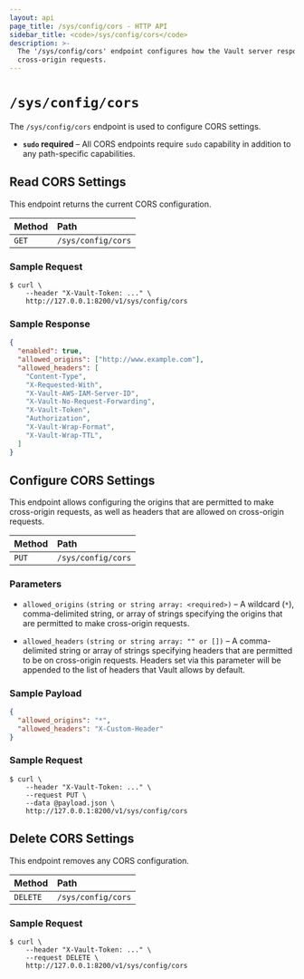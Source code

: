 ```yaml
---
layout: api
page_title: /sys/config/cors - HTTP API
sidebar_title: <code>/sys/config/cors</code>
description: >-
  The '/sys/config/cors' endpoint configures how the Vault server responds to
  cross-origin requests.
---
```


# `/sys/config/cors`

The `/sys/config/cors` endpoint is used to configure CORS settings.

- **`sudo` required** – All CORS endpoints require `sudo` capability in
  addition to any path-specific capabilities.

## Read CORS Settings

This endpoint returns the current CORS configuration.

| Method   | Path                         |
| :--------------------------- | :--------------------- |
| `GET`    | `/sys/config/cors` |

### Sample Request

```
$ curl \
    --header "X-Vault-Token: ..." \
    http://127.0.0.1:8200/v1/sys/config/cors
```

### Sample Response

```json
{
  "enabled": true,
  "allowed_origins": ["http://www.example.com"],
  "allowed_headers": [
    "Content-Type",
    "X-Requested-With",
    "X-Vault-AWS-IAM-Server-ID",
    "X-Vault-No-Request-Forwarding",
    "X-Vault-Token",
    "Authorization",
    "X-Vault-Wrap-Format",
    "X-Vault-Wrap-TTL",
  ]
}
```

## Configure CORS Settings

This endpoint allows configuring the origins that are permitted to make
cross-origin requests, as well as headers that are allowed on cross-origin requests.

| Method   | Path                         |
| :--------------------------- | :--------------------- |
| `PUT`    | `/sys/config/cors` |

### Parameters

- `allowed_origins` `(string or string array: <required>)` – A wildcard (`*`), comma-delimited string, or array of strings specifying the origins that are permitted to make cross-origin requests.

- `allowed_headers` `(string or string array: "" or [])` – A comma-delimited string or array of strings specifying headers that are permitted to be on cross-origin requests. Headers set via this parameter will be appended to the list of headers that Vault allows by default.

### Sample Payload

```json
{
  "allowed_origins": "*",
  "allowed_headers": "X-Custom-Header"
}
```

### Sample Request

```
$ curl \
    --header "X-Vault-Token: ..." \
    --request PUT \
    --data @payload.json \
    http://127.0.0.1:8200/v1/sys/config/cors
```

## Delete CORS Settings

This endpoint removes any CORS configuration.

| Method   | Path                         |
| :--------------------------- | :--------------------- |
| `DELETE` | `/sys/config/cors` |

### Sample Request

```
$ curl \
    --header "X-Vault-Token: ..." \
    --request DELETE \
    http://127.0.0.1:8200/v1/sys/config/cors
```

